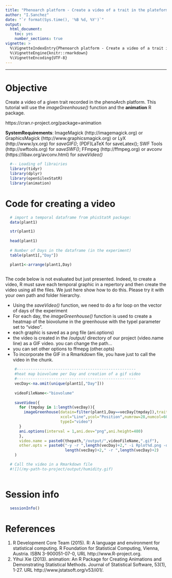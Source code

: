 ```yaml
---
title: "Phenoarch platform - Create a video of a trait in the plateform"
author: "I.Sanchez"
date: "`r format(Sys.time(), '%B %d, %Y')`"
output:
  html_document:
    toc: yes
    number_sections: true
vignette: >
  %\VignetteIndexEntry{Phenoarch platform - Create a video of a trait in the plateform}
  %\VignetteEngine{knitr::rmarkdown}
  %\VignetteEncoding{UTF-8}
---
```


<!---
Program  : videoImageGreenhouse.Rmd
Author   : I.Sanchez (MISTEA)
Objective: a vignette for openSilexStatR library
           Use imageGreenhouse() to create a video of Biomass
Creation : 25/05/2020
Update   : 25/05/2020
-->

***
# Objective 

Create a video of a given trait recorded in the phenoArch platform. This tutorial will use the _imageGreenhouse()_ function and the __animation__ R package.

https://cran.r-project.org/package=animation

__SystemRequirements__: ImageMagick (http://imagemagick.org) or GraphicsMagick (http://www.graphicsmagick.org) or LyX (http://www.lyx.org) for _saveGIF()_; (PDF)LaTeX for saveLatex(); SWF Tools (http://swftools.org) for _saveSWF()_; FFmpeg (http://ffmpeg.org) or avconv (https://libav.org/avconv.html) for _saveVideo()_

```r
  #-- Loading of librairies
  library(tidyr)
  library(dplyr)
  library(openSilexStatR)
  library(animation)
```

# Code for creating a video

```r
  # import a temporal dataframe from phisStatR package:
  data(plant1)

  str(plant1)
  
  head(plant1)
  
  # Number of Days in the dataframe (in the experiment)
  table(plant1[,"Day"])

  plant1<-arrange(plant1,Day)
    
```

The code below is not evaluated but just presented. Indeed, to create a video, R must save each temporal graphic in a repertory and then create the video using all the files. We just here show how to do this. Please try it with your own path and folder hierarchy.

* Using the _saveVideo()_ function, we need to do a for loop on the vector of days of the experiment
* For each day, the _imageGreenhouse()_ function is used to create a heatmap of the biovolume in the greenhouse with the typeI parameter set to "video".
* each graphic is saved as a png file (ani.options) 
* the video is created in the /output/ directory of our project (video.name line) as a GIF video. you can change the path...
* you can set other options to ffmepg (other.opts) 
* To incorporate the GIF in a Rmarkdown file, you have just to call the video in the chunk.


```r
    #----------------------------------------------------
    #heat map biovolume per Day and creation of a gif video
    #----------------------------------------------------
    vecDay<-na.omit(unique(plant1[,"Day"]))
    
    videoFileName<-"biovolume"
    
    saveVideo({
      for (tmpday in 1:length(vecDay)){
        imageGreenhouse(datain=filter(plant1,Day==vecDay[tmpday]),trait="biovolume",typeD=1,typeT=1,ylim=NULL,
                        xcol="Line",ycol="Position",numrow=28,numcol=60,
                        typeI="video")
      } 
      ani.options(interval = 1,ani.dev="png",ani.height=480)
      },
      video.name = paste0(thepath,"/output/",videoFileName,".gif"), 
      other.opts = paste0("-y -r ",length(vecDay)+2," -i Rplot%d.png -dframes ",
                          length(vecDay)+2," -r ",length(vecDay)+2)
    )

  # Call the video in a Rmarkdown file
  #![](/my-path-to-project/output/humidity.gif)
  
```

# Session info
```r
  sessionInfo()
```

# References
1. R Development Core Team (2015). R: A language and environment for statistical computing. R Foundation for
      Statistical Computing, Vienna, Austria. ISBN 3-900051-07-0, URL http://www.R-project.org.
2. Yihui Xie (2013). animation: An R Package for Creating Animations and Demonstrating Statistical Methods. Journal of Statistical Software, 53(1), 1-27. URL http://www.jstatsoft.org/v53/i01/. 
